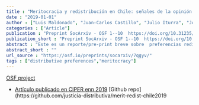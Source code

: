 ```yaml
---
title : "Meritocracia y redistribución en Chile: señales de la opinión pública"
date : "2019-01-01"
author : ["Luis Maldonado", "Juan-Carlos Castillo", "Julio Iturra", "Jorge Atria", "Francisco Meneses"]
categories : ["Article"]
publication : "Preprint SocArxiv - OSF 1--10  https://doi.org/10.31235/osf.io/7qgyv"
publication_short : "Preprint SocArxiv - OSF 1--10  https://doi.org/10.31235/osf.io/7qgyv"
abstract : "Este es un reporte/pre-print breve sobre  preferencias redistributivas en Chile en contexto internacional y en el tiempo, utilizando datos como ISSP y LAPOP. Una versión de este reporte fue publicado en CIPER en 2019 en https://www.ciperchile.cl/2019/12/06/la-demanda-por-igualdad-y-los-caminos-que-cuentan-con-amplio-respaldo-ciudadano/ y también en OSF https://osf.io/g4ek8/"
abstract_short : ""
url_source : "https://osf.io/preprints/socarxiv/7qgyv/"
tags : ["distributive preferences","meritocracy"]
---
```


[OSF project](https://osf.io/g4ek8/)

 - [Artículo publicado en CIPER enn 2019](https://www.ciperchile.cl/2019/12/06/la-demanda-por-igualdad-y-los-caminos-que-cuentan-con-amplio-respaldo-ciudadano/)  [Github repo](https://github.com/justicia-distributiva/merit-redist-chile2019
